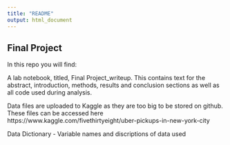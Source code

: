 ```yaml
---
title: "README"
output: html_document
---
```

## Final Project



In this repo you will find:

A lab notebook, titled, Final Project_writeup. This contains text for the abstract, introduction, methods, results and conclusion sections as well as all code used during analysis.

Data files are uploaded to Kaggle as they are too big to be stored on github. These files can be accessed here https://www.kaggle.com/fivethirtyeight/uber-pickups-in-new-york-city 

Data Dictionary - Variable names and discriptions of data used
